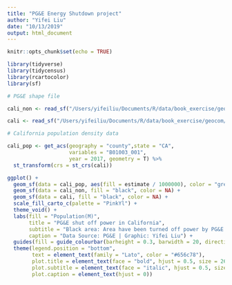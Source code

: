 ```yaml
---
title: "PG&E Energy Shutdown project"
author: "Yifei Liu"
date: "10/13/2019"
output: html_document
---
```


```r
knitr::opts_chunk$set(echo = TRUE)
```



```r
library(tidyverse)
library(tidycensus)
library(rcartocolor)
library(sf)

```





```r

# PG&E shape file

cali_non <- read_sf("/Users/yifeiliu/Documents/R/data/book_exercise/geocom/PUBLIC_PSPS_10-09-19_D-02_BaseLine_1008_1039.kmz")

cali <- read_sf("/Users/yifeiliu/Documents/R/data/book_exercise/geocom/PUBLIC_PSPS_10-10-19_B-07_T_24hrs_1010_0739.kmz")

# California population density data

cali_pop <- get_acs(geography = "county",state = "CA",
                    variables = "B01003_001",
                    year = 2017, geometry = T) %>%
  st_transform(crs = st_crs(cali))

ggplot() +
  geom_sf(data = cali_pop, aes(fill = estimate / 1000000), color = "grey90") +
  geom_sf(data = cali_non, fill = "black", color = NA) +
  geom_sf(data = cali, fill = "black", color = NA) +
  scale_fill_carto_c(palette = "PinkYl") +
  theme_void() +
  labs(fill = "Population(M)",
       title = "PG&E shut off power in California",
       subtitle = "Black area: Area have been turned off power by PG&E due to safety reason | Color palette: indicate population density",
       caption = "Data Source: PG&E | Graphic: Yifei Liu") +
  guides(fill = guide_colourbar(barheight = 0.3, barwidth = 20, direction = "horizontal", ticks = F)) +
  theme(legend.position = "bottom",
        text = element_text(family = "Lato", color = "#656c78"),
        plot.title = element_text(face = "bold", hjust = 0.5, size = 26),
        plot.subtitle = element_text(face = "italic", hjust = 0.5, size = 12),
        plot.caption = element_text(hjust = 0))

```

